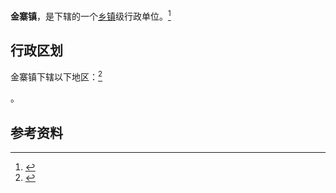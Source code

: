 {{中国乡级行政区|61/09/28/115/000}}

'''金寨镇'''，是{{PRC admin/fullname|61/09/28/115/000|3}}下辖的一个[[乡镇|乡镇]]级行政单位。<ref>{{PRC admin/ref sgc|{{PRC admin/parent|61/09/28/115/000}}}}</ref>

== 行政区划 ==

金寨镇下辖以下地区：<ref>{{PRC admin/ref sgc|61/09/28/115/000}}</ref>

{{PRC admin/children|61/09/28/115/000}}。

== 参考资料 ==

{{reflist}}

{{行政区划小作品}}
{{PRC admin/navcat|61/09/28/115/000}}